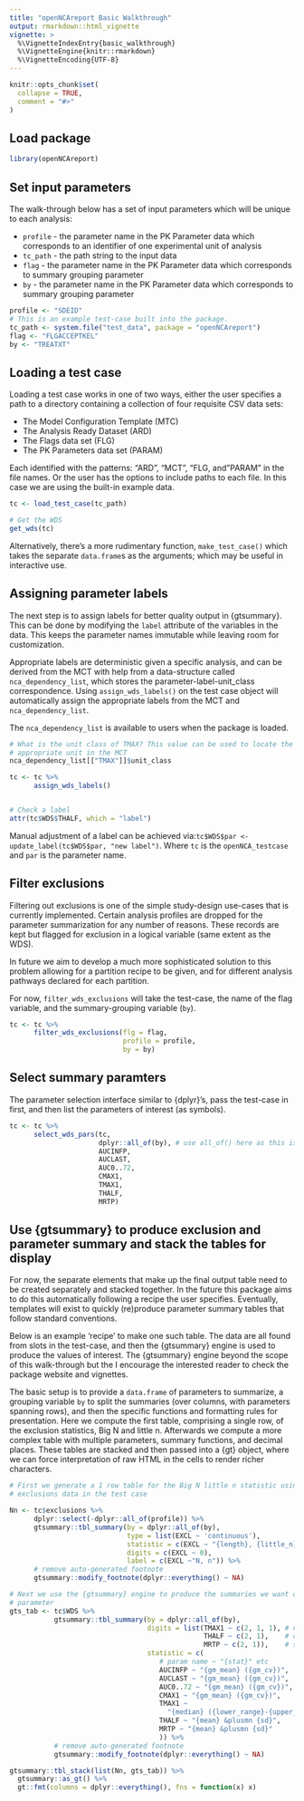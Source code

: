 ```yaml
---
title: "openNCAreport Basic Walkthrough"
output: rmarkdown::html_vignette
vignette: >
  %\VignetteIndexEntry{basic_walkthrough}
  %\VignetteEngine{knitr::rmarkdown}
  %\VignetteEncoding{UTF-8}
---
```


```r
knitr::opts_chunk$set(
  collapse = TRUE,
  comment = "#>"
)
```

## Load package

```r
library(openNCAreport)
```

## Set input parameters

The walk-through below has a set of input parameters which will be unique to each analysis:

- `profile` - the parameter name in the PK Parameter data which corresponds to an identifier of one experimental unit of analysis
- `tc_path` - the path string to the input data
- `flag` - the parameter name in the PK Parameter data which corresponds to summary grouping parameter
- `by` - the parameter name in the PK Parameter data which corresponds to summary grouping parameter


```r
profile <- "SDEID"
# This is an example test-case built into the package.
tc_path <- system.file("test_data", package = "openNCAreport")
flag <- "FLGACCEPTKEL"
by <- "TREATXT"
```

## Loading a test case

Loading a test case works in one of two ways, either the user specifies a path to a
directory containing a collection of four requisite CSV data sets: 

- The Model Configuration Template (MTC)
- The Analysis Ready Dataset (ARD) 
- The Flags data set (FLG) 
- The PK Parameters data set (PARAM) 

Each identified with the patterns:  "ARD", "MCT", "FLG, and "PARAM" in the
file names. Or the user has the options to include paths to each file. In this 
case we are using the built-in example data.

```r

tc <- load_test_case(tc_path)

# Get the WDS
get_wds(tc)
```

Alternatively, there's a more rudimentary function, `make_test_case()` which takes the separate `data.frame`s as the arguments; which may be useful in interactive use.


## Assigning parameter labels

The next step is to assign labels for better quality output in {gtsummary}. This can be done by modifying the `label` attribute of the variables in the data. This keeps the parameter names immutable while leaving room for customization.

Appropriate labels are deterministic given a specific analysis, and can be derived from the MCT with help from a data-structure called `nca_dependency_list`, which stores the parameter-label-unit_class correspondence. Using `assign_wds_labels()` on the test case object will automatically assign the appropriate labels from the MCT and `nca_dependency_list`.

The `nca_dependency_list` is available to users when the package is loaded.

```r
# What is the unit class of TMAX? This value can be used to locate the
# appropriate unit in the MCT
nca_dependency_list[["TMAX"]]$unit_class

tc <- tc %>% 
      assign_wds_labels()


# Check a label
attr(tc$WDS$THALF, which = "label")
```

Manual adjustment of a label can be achieved via:`tc$WDS$par <- update_label(tc$WDS$par, "new label")`. Where `tc` is the `openNCA_testcase` and `par` is the parameter name.

## Filter exclusions

Filtering out exclusions is one of the simple study-design use-cases that is currently implemented. Certain analysis profiles are dropped for the parameter summarization for any number of reasons. These records are kept but flagged for exclusion in a logical variable (same extent as the WDS).

In future we aim to develop a much more sophisticated solution to this problem allowing for a partition recipe to be given, and for different analysis pathways declared for each partition.

For now, `filter_wds_exclusions` will take the test-case, the name of the flag variable, and the summary-grouping variable (`by`).


```r
tc <- tc %>%
      filter_wds_exclusions(flg = flag,
                            profile = profile,
                            by = by)
```

## Select summary paramters

The parameter selection interface similar to {dplyr}'s, pass the test-case in first, and then list the parameters of interest (as symbols).

```r
tc <- tc %>%
      select_wds_pars(tc,
                      dplyr::all_of(by), # use all_of() here as this is a string
                      AUCINFP,
                      AUCLAST,
                      AUC0..72,
                      CMAX1,
                      TMAX1,
                      THALF,
                      MRTP)
```

## Use {gtsummary} to produce exclusion and parameter summary and stack the tables for display

For now, the separate elements that make up the final output table need to be created separately and stacked together. In the future this package aims to do this automatically following a recipe the user specifies. Eventually, templates will exist to quickly (re)produce parameter summary tables that follow standard conventions.

Below is an example 'recipe' to make one such table. The data are all found from slots in the test-case, and then the {gtsummary} engine is used to produce the values of interest. The {gtsummary} engine beyond the scope of this walk-through but the I encourage the interested reader to check the package website and vignettes. 

The basic setup is to provide a `data.frame` of parameters to summarize, a grouping variable `by` to split the summaries (over columns, with parameters spanning rows), and then the specific functions and formatting rules for presentation. Here we compute the first table, comprising a single row, of the exclusion statistics, Big N and little n. Afterwards we compute a more complex table with multiple parameters, summary functions, and decimal places. These tables are stacked and then passed into a {gt} object, where we can force interpretation of raw HTML in the cells to render richer characters.

```r
# First we generate a 1 row table for the Big N little n statistic using the
# exclusions data in the test case

Nn <- tc$exclusions %>%
      dplyr::select(-dplyr::all_of(profile)) %>%
      gtsummary::tbl_summary(by = dplyr::all_of(by),
                             type = list(EXCL ~ 'continuous'),
                             statistic = c(EXCL ~ "{length}, {little_n}"),
                             digits = c(EXCL ~ 0),
                             label = c(EXCL ~"N, n")) %>%
      # remove auto-generated footnote
      gtsummary::modify_footnote(dplyr::everything() ~ NA)

# Next we use the {gtsummary} engine to produce the summaries we want on each
# parameter
gts_tab <- tc$WDS %>%
           gtsummary::tbl_summary(by = dplyr::all_of(by),
                                  digits = list(TMAX1 ~ c(2, 1, 1), # number of 
                                                THALF ~ c(2, 1),    # dig per 
                                                MRTP ~ c(2, 1)),    # stat 
                                  statistic = c(
                                     # param name ~ "{stat}" etc
                                     AUCINFP ~ "{gm_mean} ({gm_cv})",
                                     AUCLAST ~ "{gm_mean} ({gm_cv})",
                                     AUC0..72 ~ "{gm_mean} ({gm_cv})",
                                     CMAX1 ~ "{gm_mean} ({gm_cv})",
                                     TMAX1 ~
                                       "{median} ({lower_range}-{upper_range})",
                                     THALF ~ "{mean} &plusmn {sd}",
                                     MRTP ~ "{mean} &plusmn {sd}"
                                     )) %>%
           # remove auto-generated footnote
           gtsummary::modify_footnote(dplyr::everything() ~ NA)

gtsummary::tbl_stack(list(Nn, gts_tab)) %>%
  gtsummary::as_gt() %>%
  gt::fmt(columns = dplyr::everything(), fns = function(x) x)
```
